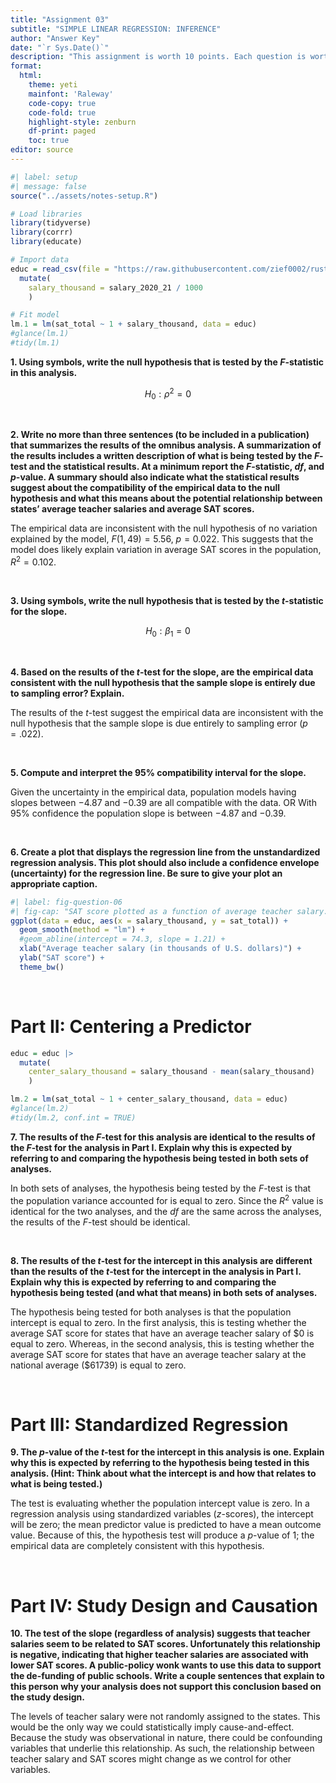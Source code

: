 ```yaml
---
title: "Assignment 03"
subtitle: "SIMPLE LINEAR REGRESSION: INFERENCE"
author: "Answer Key"
date: "`r Sys.Date()`"
description: "This assignment is worth 10 points. Each question is worth 1 point unless otherwise noted."
format:
  html:
    theme: yeti
    mainfont: 'Raleway'
    code-copy: true
    code-fold: true
    highlight-style: zenburn
    df-print: paged
    toc: true
editor: source
---
```



```{=html}
<style type="text/css">
caption, .table-caption {
  text-align: left;
}
</style>
```

```r
#| label: setup
#| message: false
source("../assets/notes-setup.R")

# Load libraries
library(tidyverse)
library(corrr)
library(educate)

# Import data
educ = read_csv(file = "https://raw.githubusercontent.com/zief0002/rustic-penguin/main/data/state-education.csv") |>
  mutate(
    salary_thousand = salary_2020_21 / 1000
    )

# Fit model
lm.1 = lm(sat_total ~ 1 + salary_thousand, data = educ)
#glance(lm.1)
#tidy(lm.1)
```



**1. Using symbols, write the null hypothesis that is tested by the *F*-statistic in this analysis.**

$$
H_0: \rho^2 = 0
$$

<br />

**2. Write no more than three sentences (to be included in a publication) that summarizes the results of the omnibus analysis. A summarization of the results includes a written description of what is being tested by the *F*-test and the statistical results. At a minimum report the *F*-statistic, *df*, and *p*-value. A summary should also indicate what the statistical results suggest about the compatibility of the empirical data to the null hypothesis and what this means about the potential relationship between states’ average teacher salaries and average SAT scores.**

The empirical data are inconsistent with the null hypothesis of no variation explained by the model, $F(1, 49)=5.56$, $p=0.022$. This suggests that the model does likely explain variation in average SAT scores in the population, $R^2=0.102$.

<br />

**3. Using symbols, write the null hypothesis that is tested by the *t*-statistic for the slope.**

$$
H_0: \beta_1 = 0
$$

<br />

**4. Based on the results of the *t*-test for the slope, are the empirical data consistent with the null hypothesis that the sample slope is entirely  due to sampling error? Explain.**

The results of the *t*-test suggest the empirical data are inconsistent with the null hypothesis that the sample slope is due entirely to sampling error ($p=.022$).

<br />

**5. Compute and interpret the 95% compatibility interval for the slope.**

Given the uncertainty in the empirical data, population models having slopes between $-4.87$ and $-0.39$ are all compatible with the data. OR With 95\% confidence the population slope is between $-4.87$ and $-0.39$.

<br />

**6. Create a plot that displays the regression line from the unstandardized regression analysis. This plot should also include a confidence envelope (uncertainty) for the regression line. Be sure to give your plot an appropriate caption.**

```r
#| label: fig-question-06
#| fig-cap: "SAT score plotted as a function of average teacher salary. The OLS regression line (blue) and 95% confidence envelope (grey) are also displayed."
ggplot(data = educ, aes(x = salary_thousand, y = sat_total)) +
  geom_smooth(method = "lm") +
  #geom_abline(intercept = 74.3, slope = 1.21) +
  xlab("Average teacher salary (in thousands of U.S. dollars)") +
  ylab("SAT score") +
  theme_bw()
```

<br />


# Part II: Centering a Predictor



```r

educ = educ |>
  mutate(
    center_salary_thousand = salary_thousand - mean(salary_thousand)
    )

lm.2 = lm(sat_total ~ 1 + center_salary_thousand, data = educ)
#glance(lm.2)
#tidy(lm.2, conf.int = TRUE)
```

**7. The results of the *F*‐test for this analysis are identical to the results of the *F*‐test for the analysis in Part I. Explain why this is expected by referring to and comparing the hypothesis being tested in both sets of analyses.**

In both sets of analyses, the hypothesis being tested by the *F*-test is that the population variance accounted for is equal to zero. Since the $R^2$ value is identical for the two analyses, and the *df* are the same across the analyses, the results of the *F*-test should be identical.

<br />

**8. The results of the *t*‐test for the intercept in this analysis are different than the results of the *t*‐test for the intercept in the analysis in Part I. Explain why this is expected by referring to and comparing the hypothesis being tested (and what that means) in both sets of analyses.**

The hypothesis being tested for both analyses is that the population intercept is equal to zero. In the first analysis, this is testing whether the average SAT score for states that have an average teacher salary of \$0 is equal to zero. Whereas, in the second analysis, this is testing whether the average SAT score for states that have an average teacher salary at the national average (\$61739) is equal to zero.

<br />


# Part III: Standardized Regression

**9. The *p*-value of the *t*-test for the intercept in this analysis is one. Explain why this is expected by referring to the hypothesis being tested in this analysis. (Hint: Think about what the intercept is and how that relates to what is being tested.)**

The test is evaluating whether the population intercept value is zero. In a regression analysis using standardized variables (*z*-scores), the intercept will be zero; the mean predictor value is predicted to have a mean outcome value. Because of this, the hypothesis test will produce a *p*-value of 1; the empirical data are completely consistent with this hypothesis.

<br />


# Part IV: Study Design and Causation

**10. The test of the slope (regardless of analysis) suggests that teacher salaries seem to be related to SAT scores. Unfortunately this relationship is negative, indicating that higher teacher salaries are associated with lower SAT scores. A public-policy wonk wants to use this data to support the de-funding of public schools. Write a couple sentences that explain to this person why your analysis does not support this conclusion based on the study design.**

The levels of teacher salary were not randomly assigned to the states. This would be the only way we could statistically imply cause-and-effect. Because the study was observational in nature, there could be confounding variables that underlie this relationship. As such, the relationship between teacher salary and SAT scores might change as we control for other variables.


